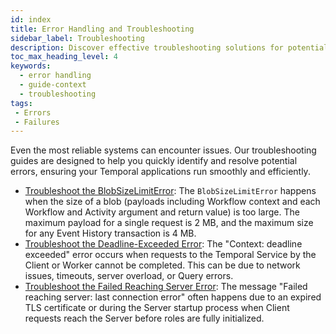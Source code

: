 ```yaml
---
id: index
title: Error Handling and Troubleshooting
sidebar_label: Troubleshooting
description: Discover effective troubleshooting solutions for potential Temporal errors and edge cases with our comprehensive guides, ensuring smooth Workflow execution and error management.
toc_max_heading_level: 4
keywords:
  - error handling
  - guide-context
  - troubleshooting
tags:
 - Errors
 - Failures
---
```


Even the most reliable systems can encounter issues.
Our troubleshooting guides are designed to help you quickly identify and resolve potential errors, ensuring your Temporal applications run smoothly and efficiently.

- [Troubleshoot the BlobSizeLimitError](/troubleshooting/blob-size-limit-error): The `BlobSizeLimitError` happens when the size of a blob (payloads including Workflow context and each Workflow and Activity argument and return value) is too large.
  The maximum payload for a single request is 2 MB, and the maximum size for any Event History transaction is 4 MB.
- [Troubleshoot the Deadline-Exceeded Error](/troubleshooting/deadline-exceeded-error):
  The "Context: deadline exceeded" error occurs when requests to the Temporal Service by the Client or Worker cannot be completed.
  This can be due to network issues, timeouts, server overload, or Query errors.
- [Troubleshoot the Failed Reaching Server Error](/troubleshooting/last-connection-error): The message "Failed reaching server: last connection error" often happens due to an expired TLS certificate or during the Server startup process when Client requests reach the Server before roles are fully initialized.
